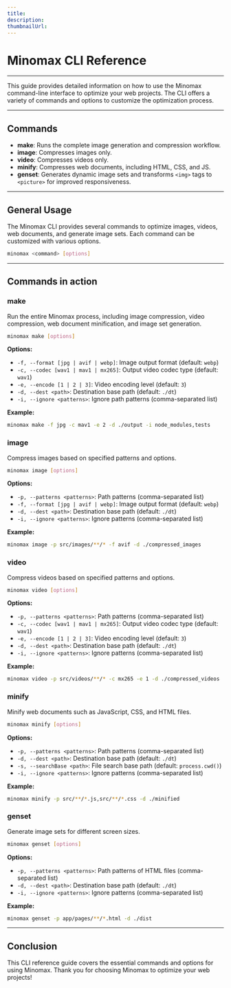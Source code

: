 ---
title: 
description: 
thumbnailUrl: 
---

# Minomax CLI Reference

---

This guide provides detailed information on how to use the Minomax command-line interface to optimize your web projects. The CLI offers a variety of commands and options to customize the optimization process.

---
## Commands
- **make**: Runs the complete image generation and compression workflow.
- **image**: Compresses images only.
- **video**: Compresses videos only.
- **minify**: Compresses web documents, including HTML, CSS, and JS.
- **genset**: Generates dynamic image sets and transforms `<img>` tags to `<picture>` for improved responsiveness.

---

## General Usage

The Minomax CLI provides several commands to optimize images, videos, web documents, and generate image sets. Each command can be customized with various options.

```bash
minomax <command> [options]
```

---

## Commands in action

### make

Run the entire Minomax process, including image compression, video compression, web document minification, and image set generation.

```bash
minomax make [options]
```

**Options:**

- `-f, --format [jpg | avif | webp]`: Image output format (default: `webp`)
- `-c, --codec [wav1 | mav1 | mx265]`: Output video codec type (default: `wav1`)
- `-e, --encode [1 | 2 | 3]`: Video encoding level (default: `3`)
- `-d, --dest <path>`: Destination base path (default: `./dt`)
- `-i, --ignore <patterns>`: Ignore path patterns (comma-separated list)

**Example:**

```bash
minomax make -f jpg -c mav1 -e 2 -d ./output -i node_modules,tests
```

### image

Compress images based on specified patterns and options.

```bash
minomax image [options]
```

**Options:**

- `-p, --patterns <patterns>`: Path patterns (comma-separated list)
- `-f, --format [jpg | avif | webp]`: Image output format (default: `webp`)
- `-d, --dest <path>`: Destination base path (default: `./dt`)
- `-i, --ignore <patterns>`: Ignore patterns (comma-separated list)

**Example:**

```bash
minomax image -p src/images/**/* -f avif -d ./compressed_images
```

### video

Compress videos based on specified patterns and options.

```bash
minomax video [options]
```

**Options:**

- `-p, --patterns <patterns>`: Path patterns (comma-separated list)
- `-c, --codec [wav1 | mav1 | mx265]`: Output video codec type (default: `wav1`)
- `-e, --encode [1 | 2 | 3]`: Video encoding level (default: `3`)
- `-d, --dest <path>`: Destination base path (default: `./dt`)
- `-i, --ignore <patterns>`: Ignore patterns (comma-separated list)

**Example:**

```bash
minomax video -p src/videos/**/* -c mx265 -e 1 -d ./compressed_videos
```

### minify

Minify web documents such as JavaScript, CSS, and HTML files.

```bash
minomax minify [options]
```

**Options:**

- `-p, --patterns <patterns>`: Path patterns (comma-separated list)
- `-d, --dest <path>`: Destination base path (default: `./dt`)
- `-s, --searchBase <path>`: File search base path (default: `process.cwd()`)
- `-i, --ignore <patterns>`: Ignore patterns (comma-separated list)

**Example:**

```bash
minomax minify -p src/**/*.js,src/**/*.css -d ./minified
```

### genset

Generate image sets for different screen sizes.

```bash
minomax genset [options]
```

**Options:**

- `-p, --patterns <patterns>`: Path patterns of HTML files (comma-separated list)
- `-d, --dest <path>`: Destination base path (default: `./dt`)
- `-i, --ignore <patterns>`: Ignore patterns (comma-separated list)

**Example:**

```bash
minomax genset -p app/pages/**/*.html -d ./dist
```

---

## Conclusion

This CLI reference guide covers the essential commands and options for using Minomax. Thank you for choosing Minomax to optimize your web projects!